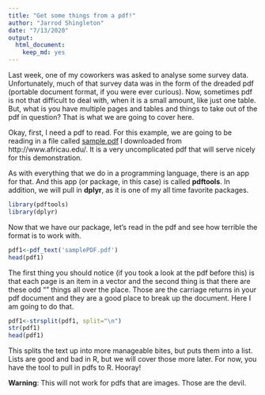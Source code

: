 ```yaml
---
title: "Get some things from a pdf!"
author: "Jarrod Shingleton"
date: "7/13/2020"
output: 
  html_document: 
    keep_md: yes
---
```


Last week, one of my coworkers was asked to analyse some survey data. Unfortunately, much of that survey data was in the form of the dreaded pdf (portable document format, if you were ever curious). Now, sometimes pdf is not that difficult to deal with, when it is a small amount, like just one table. But, what is you have multiple pages and tables and things to take out of the pdf in question? That is what we are going to cover here.

Okay, first, I need a pdf to read. For this example, we are going to be reading in a file called [sample.pdf](https://github.com/jarrodshingleton/yomls/blob/master/content/post/pdfReading/samplePDF.pdf) I downloaded from http://www.africau.edu/. It is a very uncomplicated pdf that will serve nicely for this demonstration.

As with everything that we do in a programming language, there is an app for that. And this app (or package, in this case) is called **pdftools**. In addition, we will pull in **dplyr**, as it is one of my all time favorite packages.

```r
library(pdftools)
library(dplyr)
```

Now that we have our package, let's read in the pdf and see how terrible the format is to work with.

```r
pdf1<-pdf_text('samplePDF.pdf')
head(pdf1)
```

The first thing you should notice (if you took a look at the pdf before this) is that each page is an item in a vector and the second thing is that there are these odd "\n" things all over the place. Those are the carriage returns in your pdf document and they are a good place to break up the document. Here I am going to do that.

```r
pdf1<-strsplit(pdf1, split="\n")
str(pdf1)
head(pdf1)
```

This splits the text up into more manageable bites, but puts them into a list. Lists are good and bad in R, but we will cover those more later. For now, you have the tool to pull in pdfs to R. Hooray!

**Warning**: This will not work for pdfs that are images. Those are the devil.